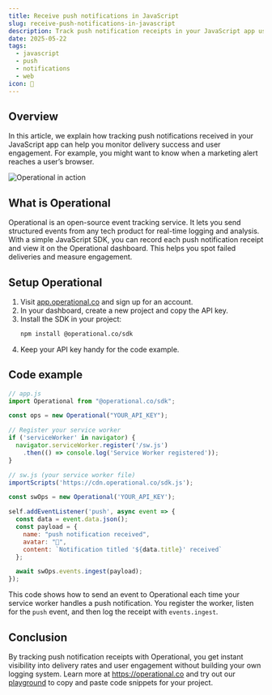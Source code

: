 ```yaml
---
title: Receive push notifications in JavaScript
slug: receive-push-notifications-in-javascript
description: Track push notification receipts in your JavaScript app using Operational for real-time monitoring and logs.
date: 2025-05-22
tags:
  - javascript
  - push
  - notifications
  - web
icon: 🔔
---
```


## Overview

In this article, we explain how tracking push notifications received in your JavaScript app can help you monitor delivery success and user engagement. For example, you might want to know when a marketing alert reaches a user’s browser.

![Operational in action](https://operational.co/images/pitch/ops_insitu.jpg)

## What is Operational

Operational is an open-source event tracking service. It lets you send structured events from any tech product for real-time logging and analysis. With a simple JavaScript SDK, you can record each push notification receipt and view it on the Operational dashboard. This helps you spot failed deliveries and measure engagement.

## Setup Operational

1. Visit [app.operational.co](https://app.operational.co) and sign up for an account.
2. In your dashboard, create a new project and copy the API key.
3. Install the SDK in your project:  
   ```bash
   npm install @operational.co/sdk
   ```
4. Keep your API key handy for the code example.

## Code example

```javascript
// app.js
import Operational from "@operational.co/sdk";

const ops = new Operational("YOUR_API_KEY");

// Register your service worker
if ('serviceWorker' in navigator) {
  navigator.serviceWorker.register('/sw.js')
    .then(() => console.log('Service Worker registered'));
}

// sw.js (your service worker file)
importScripts('https://cdn.operational.co/sdk.js');

const swOps = new Operational('YOUR_API_KEY');

self.addEventListener('push', async event => {
  const data = event.data.json();
  const payload = {
    name: "push notification received",
    avatar: "🔔",
    content: `Notification titled '${data.title}' received`
  };

  await swOps.events.ingest(payload);
});
```

This code shows how to send an event to Operational each time your service worker handles a push notification. You register the worker, listen for the `push` event, and then log the receipt with `events.ingest`.

## Conclusion

By tracking push notification receipts with Operational, you get instant visibility into delivery rates and user engagement without building your own logging system. Learn more at https://operational.co and try out our [playground](https://operational.co/playground) to copy and paste code snippets for your project.